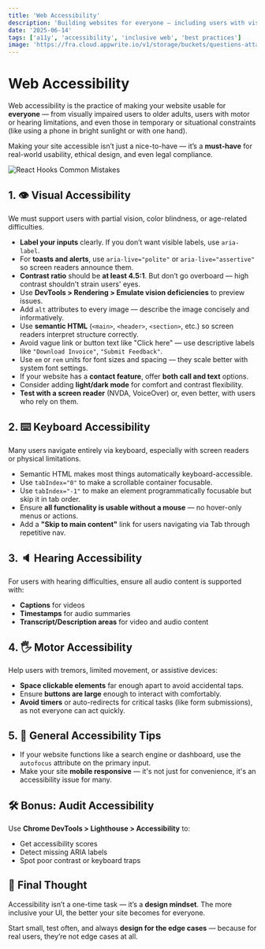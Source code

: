 ```yaml
---
title: 'Web Accessibility'
description: 'Building websites for everyone — including users with visual, hearing, motor, or cognitive impairments.'
date: '2025-06-14'
tags: ['a11y', 'accessibility', 'inclusive web', 'best practices']
image: 'https://fra.cloud.appwrite.io/v1/storage/buckets/questions-attachment/files/684fd77a00268175c1a2/view?project=68465b0b0011b7d2e8b0&mode=admin'
---
```


# Web Accessibility

Web accessibility is the practice of making your website usable for **everyone** — from visually impaired users to older adults, users with motor or hearing limitations, and even those in temporary or situational constraints (like using a phone in bright sunlight or with one hand).

Making your site accessible isn’t just a nice-to-have — it’s a **must-have** for real-world usability, ethical design, and even legal compliance.

<Image
  src="https://fra.cloud.appwrite.io/v1/storage/buckets/questions-attachment/files/684fd77a00268175c1a2/view?project=68465b0b0011b7d2e8b0&mode=admin"
  alt="React Hooks Common Mistakes"
  width={400}
  height={300}
  className="object-cover"
/>

## 1. 👁️ Visual Accessibility

We must support users with partial vision, color blindness, or age-related difficulties.

- **Label your inputs** clearly. If you don’t want visible labels, use `aria-label`.
- For **toasts and alerts**, use `aria-live="polite"` or `aria-live="assertive"` so screen readers announce them.
- **Contrast ratio** should be **at least 4.5:1**. But don’t go overboard — high contrast shouldn't strain users' eyes.
- Use **DevTools > Rendering > Emulate vision deficiencies** to preview issues.
- Add `alt` attributes to every image — describe the image concisely and informatively.
- Use **semantic HTML** (`<main>`, `<header>`, `<section>`, etc.) so screen readers interpret structure correctly.
- Avoid vague link or button text like "Click here" — use descriptive labels like `"Download Invoice"`, `"Submit Feedback"`.
- Use `em` or `rem` units for font sizes and spacing — they scale better with system font settings.
- If your website has a **contact feature**, offer **both call and text** options.
- Consider adding **light/dark mode** for comfort and contrast flexibility.
- **Test with a screen reader** (NVDA, VoiceOver) or, even better, with users who rely on them.

## 2. ⌨️ Keyboard Accessibility

Many users navigate entirely via keyboard, especially with screen readers or physical limitations.

- Semantic HTML makes most things automatically keyboard-accessible.
- Use `tabIndex="0"` to make a scrollable container focusable.
- Use `tabIndex="-1"` to make an element programmatically focusable but skip it in tab order.
- Ensure **all functionality is usable without a mouse** — no hover-only menus or actions.
- Add a **"Skip to main content"** link for users navigating via Tab through repetitive nav.

## 3. 🔈 Hearing Accessibility

For users with hearing difficulties, ensure all audio content is supported with:

- **Captions** for videos
- **Timestamps** for audio summaries
- **Transcript/Description areas** for video and audio content

## 4. 🖐️ Motor Accessibility

Help users with tremors, limited movement, or assistive devices:

- **Space clickable elements** far enough apart to avoid accidental taps.
- Ensure **buttons are large** enough to interact with comfortably.
- **Avoid timers** or auto-redirects for critical tasks (like form submissions), as not everyone can act quickly.

## 5. 📱 General Accessibility Tips

- If your website functions like a search engine or dashboard, use the `autofocus` attribute on the primary input.
- Make your site **mobile responsive** — it's not just for convenience, it's an accessibility issue for many.

## 🛠️ Bonus: Audit Accessibility

Use **Chrome DevTools > Lighthouse > Accessibility** to:

- Get accessibility scores
- Detect missing ARIA labels
- Spot poor contrast or keyboard traps

## 🎯 Final Thought

Accessibility isn’t a one-time task — it’s a **design mindset**. The more inclusive your UI, the better your site becomes for everyone.

Start small, test often, and always **design for the edge cases** — because for real users, they’re not edge cases at all.
